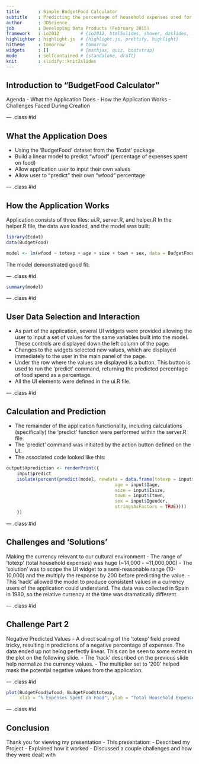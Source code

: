 ```yaml
---
title       : Simple BudgetFood Calculator
subtitle    : Predicting the percentage of household expenses used for food.
author      : JDScience
job         : Developing Data Products (February 2015)
framework   : io2012        # {io2012, html5slides, shower, dzslides, ...}
highlighter : highlight.js  # {highlight.js, prettify, highlight}
hitheme     : tomorrow      # tomorrow
widgets     : []            # {mathjax, quiz, bootstrap}
mode        : selfcontained # {standalone, draft}
knit        : slidify::knit2slides
---
```


## Introduction to "BudgetFood Calculator"

Agenda
- What the Application Does
- How the Application Works
- Challenges Faced During Creation

--- .class #id

## What the Application Does

- Using the 'BudgetFood' dataset from the 'Ecdat' package
- Build a linear model to predict "wfood" (percentage of expenses spent on food)
- Allow application user to input their own values
- Allow user to "predict" their own "wfood" percentage

--- .class #id

## How the Application Works

Application consists of three files: ui.R, server.R, and helper.R
In the helper.R file, the data was loaded, and the model was built:
```r
library(Ecdat)
data(BudgetFood)
```
```r
model <- lm(wfood ~ totexp + age + size + town + sex, data = BudgetFood)
```

The model demonstrated good fit:

--- .class #id

```r
summary(model)
```

--- .class #id

## User Data Selection and Interaction

- As part of the application, several UI widgets were provided allowing the user
to input a set of values for the same variables built into the model. These controls
are displayed down the left column of the page.
- Changes to the widgets selected new values, which are displayed immediately to
the user in the main panel of the page.
- Under the row where the values are displayed is a button. This button is used
to run the 'predict' command, returning the predicted percentage of food spend
as a percentage.
- All the UI elements were defined in the ui.R file.

--- .class #id

## Calculation and Prediction

- The remainder of the application functionality, including calculations (specifically)
the 'predict' function were performed within the server.R file.
- The 'predict' command was initiated by the action button defined on the UI.
- The associated code looked like this:

```r
output$Xprediction <- renderPrint({
    input$predict
    isolate(percent(predict(model, newdata = data.frame(totexp = input$IscaledExp*200,
                                         age = input$Iage,
                                         size = input$Isize, 
                                         town = input$Itown, 
                                         sex = input$Igender,
                                         stringsAsFactors = TRUE))))
    })
```

--- .class #id

## Challenges and 'Solutions'

Making the currency relevant to our cultural environment
- The range of 'totexp' (total household expenses) was huge (~14,000 - ~11,000,000)
- The 'solution' was to scope the UI widget to a semi-reasonable range (10-10,000)
and the multiply the response by 200 before predicting the value.
- This 'hack' allowed the model to produce consistent values in a currency users
of the application could understand. The data was collected in Spain in 1980, so
the relative currency at the time was dramatically different.

--- .class #id 

## Challenge Part 2

Negative Predicted Values
- A direct scaling of the 'totexp' field proved tricky, resulting in predictions
of a negative percentage of expenses. The data ended up not being perfectly linear.
This can be seen to some extent in the plot on the following slide.
- The 'hack' described on the previous slide help normalize the currency values.
- The multiplier set to '200' helped mask the potential negative values from the
application.

--- .class #id

```r
plot(BudgetFood$wfood, BudgetFood$totexp,
     xlab = "% Expenses Spent on Food", ylab = "Total Household Expenses")
```

--- .class #id

## Conclusion

Thank you for viewing my presentation
- This presentation:
    - Described my Project
    - Explained how it worked
    - Discussed a couple challenges and how they were dealt with




